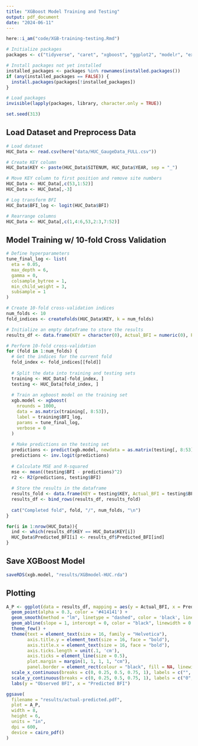 ```yaml
---
title: "XGBoost Model Training and Testing"
output: pdf_document
date: "2024-06-11"
---
```


```r
here::i_am("code/XGB-training-testing.Rmd")

# Initialize packages
packages <- c("tidyverse", "caret", "xgboost", "ggplot2", "modelr", "extrafont", "ggthemes", "boot", "here")

# Install packages not yet installed
installed_packages <- packages %in% rownames(installed.packages())
if (any(installed_packages == FALSE)) {
  install.packages(packages[!installed_packages])
}

# Load packages
invisible(lapply(packages, library, character.only = TRUE))

set.seed(313)
```

## Load Dataset and Preprocess Data

```r
# Load dataset
HUC_Data <- read.csv(here("data/HUC_GaugeData_FULL.csv"))

# Create KEY column
HUC_Data$KEY <- paste(HUC_Data$SITENUM, HUC_Data$YEAR, sep = "_")

# Move KEY column to first position and remove site numbers
HUC_Data <- HUC_Data[,c(53,1:52)]
HUC_Data <- HUC_Data[,-3]

# Log transform BFI
HUC_Data$BFI_log <- logit(HUC_Data$BFI)

# Rearrange columns
HUC_Data <- HUC_Data[,c(1,4:6,53,2:3,7:52)]

```

## Model Training w/ 10-fold Cross Validation

```r
# Define hyperparameters
tune_final_log <- list(
  eta = 0.05,
  max_depth = 6,
  gamma = 0,
  colsample_bytree = 1,
  min_child_weight = 3,
  subsample = 1
)

# Create 10-fold cross-validation indices
num_folds <- 10
fold_indices <- createFolds(HUC_Data$KEY, k = num_folds)

# Initialize an empty dataframe to store the results
results_df <- data.frame(KEY = character(0), Actual_BFI = numeric(0), Predicted_BFI = numeric(0), MSE = numeric(0), R2 = numeric(0))

# Perform 10-fold cross-validation
for (fold in 1:num_folds) {
  # Get the indices for the current fold
  fold_index <- fold_indices[[fold]]
  
  # Split the data into training and testing sets
  training <- HUC_Data[-fold_index, ]
  testing <- HUC_Data[fold_index, ]
  
  # Train an xgboost model on the training set
  xgb.model <- xgboost(
    nrounds = 1000,
    data = as.matrix(training[, 8:53]),
    label = training$BFI_log,
    params = tune_final_log,
    verbose = 0
  )
  
  # Make predictions on the testing set
  predictions <- predict(xgb.model, newdata = as.matrix(testing[, 8:53]))
  predictions <- inv.logit(predictions)
  
  # Calculate MSE and R-squared
  mse <- mean((testing$BFI - predictions)^2)
  r2 <- R2(predictions, testing$BFI)
  
  # Store the results in the dataframe
  results_fold <- data.frame(KEY = testing$KEY, Actual_BFI = testing$BFI, Predicted_BFI = round(predictions, 3), MSE = mse, R2 = r2)
  results_df <- bind_rows(results_df, results_fold)
  
  cat("Completed fold", fold, "/", num_folds, "\n")
}

for(i in 1:nrow(HUC_Data)){
  ind <- which(results_df$KEY == HUC_Data$KEY[i])
  HUC_Data$Predicted_BFI[i] <- results_df$Predicted_BFI[ind]
}
```

## Save XGBoost Model
```r
saveRDS(xgb.model, "results/XGBmodel-HUC.rda")
```

## Plotting
```r
A_P <- ggplot(data = results_df, mapping = aes(y = Actual_BFI, x = Predicted_BFI)) +
  geom_point(alpha = 0.3, color = '#414141') +
  geom_smooth(method = "lm", linetype = "dashed", color = 'black', linewidth = .75, se = FALSE, fullrange = TRUE) +
  geom_abline(slope = 1, intercept = 0, color = "black", linewidth = 0.75) +
  theme_few() +
  theme(text = element_text(size = 16, family = "Helvetica"),
        axis.title.y = element_text(size = 16, face = "bold"),
        axis.title.x = element_text(size = 16, face = "bold"),
        axis.ticks.length = unit(.1, 'cm'),
        axis.ticks = element_line(size = 0.5),
        plot.margin = margin(1, 1, 1, 1, "cm"),
        panel.border = element_rect(colour = "black", fill = NA, linewidth = 1)) +
  scale_x_continuous(breaks = c(0, 0.25, 0.5, 0.75, 1), labels = c("", "0.25", "0.5", "0.75", "1"), expand = c(0, 0), limits = c(0, 1)) +
  scale_y_continuous(breaks = c(0, 0.25, 0.5, 0.75, 1), labels = c("0", "0.25", "0.5", "0.75", "1"), expand = c(0, 0), limits = c(0, 1)) +
  labs(y = "Observed BFI", x = "Predicted BFI")

ggsave(
  filename = "results/actual-predicted.pdf",
  plot = A_P,
  width = 8,
  height = 6,
  units = "in",
  dpi = 600,
  device = cairo_pdf()
)
```

